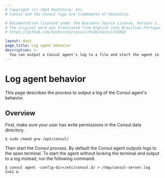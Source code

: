 ```yaml
---
# Copyright (c) 2024 HashiCorp, Inc.
# Consul and the Consul logo are trademarks of HashiCorp.

# Documentation licensed under the Business Source License, Version 1.1.
# The original work was translated from English into Brazilian Portuguese.
# https://github.com/hashicorp/consul/blob/main/LICENSE

layout: docs
page_title: Log agent behavior
description: >-
  You can output a Consul agent's log to a file and start the agent in the background so that Consul does not lock the active terminal window when you start a Consul agent.
---
```


# Log agent behavior

This page describes the process to output a log of the Consul agent's behavior.

## Overview

First, make sure your user has write permissions in the Consul data directory.

```shell-session
$ sudo chmod g+w /opt/consul/
```

Then start the Consul process. By default the Consul agent outputs logs to the open terminal. To start the agent without locking the terminal and output to a log instead, run the following command.

```shell-session
$ consul agent -config-dir=/etc/consul.d/ > /tmp/consul-server.log 2>&1 &
```
